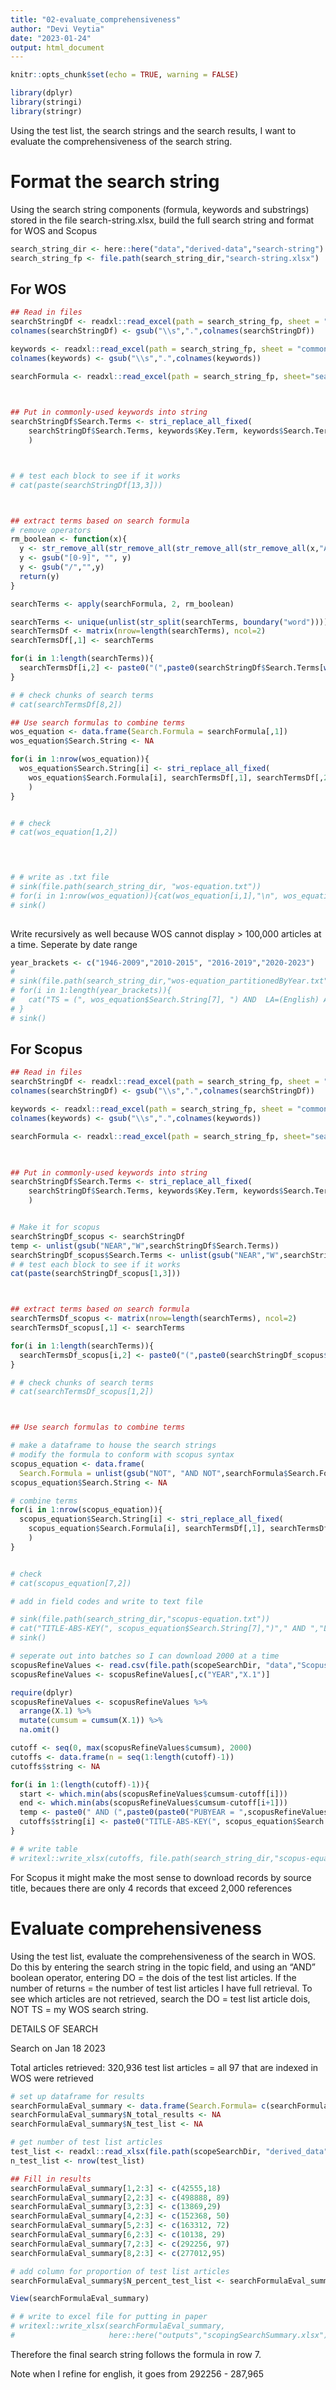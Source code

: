 ```yaml
---
title: "02-evaluate_comprehensiveness"
author: "Devi Veytia"
date: "2023-01-24"
output: html_document
---
```


```r
knitr::opts_chunk$set(echo = TRUE, warning = FALSE)
```

```r
library(dplyr)
library(stringi)
library(stringr)
```

Using the test list, the search strings and the search results, I want to evaluate the comprehensiveness of the search string.


# Format the search string

Using the search string components (formula, keywords and substrings) stored in the file search-string.xlsx, build the full search string and format for WOS and Scopus

```r
search_string_dir <- here::here("data","derived-data","search-string")
search_string_fp <- file.path(search_string_dir,"search-string.xlsx")


```

## For WOS


```r

## Read in files
searchStringDf <- readxl::read_excel(path = search_string_fp, sheet = "sub-strings", trim_ws = TRUE)
colnames(searchStringDf) <- gsub("\\s",".",colnames(searchStringDf))

keywords <- readxl::read_excel(path = search_string_fp, sheet = "commonly-used-keywords", trim_ws = TRUE)
colnames(keywords) <- gsub("\\s",".",colnames(keywords))

searchFormula <- readxl::read_excel(path = search_string_fp, sheet="search-formula", trim_ws = TRUE)


  
## Put in commonly-used keywords into string
searchStringDf$Search.Terms <- stri_replace_all_fixed(
    searchStringDf$Search.Terms, keywords$Key.Term, keywords$Search.Terms, vectorise_all = FALSE
    )



# # test each block to see if it works
# cat(paste(searchStringDf[13,3]))



## extract terms based on search formula
# remove operators
rm_boolean <- function(x){
  y <- str_remove_all(str_remove_all(str_remove_all(str_remove_all(x,"AND"), "OR"), "NOT"), "NEAR")
  y <- gsub("[0-9]", "", y)
  y <- gsub("/","",y)
  return(y)
}

searchTerms <- apply(searchFormula, 2, rm_boolean)

searchTerms <- unique(unlist(str_split(searchTerms, boundary("word"))))
searchTermsDf <- matrix(nrow=length(searchTerms), ncol=2)
searchTermsDf[,1] <- searchTerms

for(i in 1:length(searchTerms)){
  searchTermsDf[i,2] <- paste0("(",paste0(searchStringDf$Search.Terms[which(searchStringDf$Group == searchTerms[i])], collapse="OR"),")")
}

# # check chunks of search terms
# cat(searchTermsDf[8,2])

## Use search formulas to combine terms 
wos_equation <- data.frame(Search.Formula = searchFormula[,1])
wos_equation$Search.String <- NA

for(i in 1:nrow(wos_equation)){
  wos_equation$Search.String[i] <- stri_replace_all_fixed(
    wos_equation$Search.Formula[i], searchTermsDf[,1], searchTermsDf[,2], vectorise_all = FALSE
    )
}


# # check 
# cat(wos_equation[1,2])


  

```

```r
# # write as .txt file
# sink(file.path(search_string_dir, "wos-equation.txt"))
# for(i in 1:nrow(wos_equation)){cat(wos_equation[i,1],"\n", wos_equation[i,2],"\n","\n")}
# sink()
  
```

Write recursively as well because WOS cannot display > 100,000 articles at a time. Seperate by date range

```r
year_brackets <- c("1946-2009","2010-2015", "2016-2019","2020-2023")
# 
# sink(file.path(search_string_dir,"wos-equation_partitionedByYear.txt"))
# for(i in 1:length(year_brackets)){
#   cat("TS = (", wos_equation$Search.String[7], ") AND  LA=(English) AND (PY = ",year_brackets[i],")", "\n","\n")
# }
# sink()
```


## For Scopus


```r

## Read in files
searchStringDf <- readxl::read_excel(path = search_string_fp, sheet = "sub-strings", trim_ws = TRUE)
colnames(searchStringDf) <- gsub("\\s",".",colnames(searchStringDf))

keywords <- readxl::read_excel(path = search_string_fp, sheet = "commonly-used-keywords", trim_ws = TRUE)
colnames(keywords) <- gsub("\\s",".",colnames(keywords))

searchFormula <- readxl::read_excel(path = search_string_fp, sheet="search-formula", trim_ws = TRUE)


  
## Put in commonly-used keywords into string
searchStringDf$Search.Terms <- stri_replace_all_fixed(
    searchStringDf$Search.Terms, keywords$Key.Term, keywords$Search.Terms, vectorise_all = FALSE
    )


# Make it for scopus
searchStringDf_scopus <- searchStringDf
temp <- unlist(gsub("NEAR","W",searchStringDf$Search.Terms))
searchStringDf_scopus$Search.Terms <- unlist(gsub("NEAR","W",searchStringDf$Search.Terms))
# # test each block to see if it works
cat(paste(searchStringDf_scopus[1,3]))



## extract terms based on search formula
searchTermsDf_scopus <- matrix(nrow=length(searchTerms), ncol=2)
searchTermsDf_scopus[,1] <- searchTerms

for(i in 1:length(searchTerms)){
  searchTermsDf_scopus[i,2] <- paste0("(",paste0(searchStringDf_scopus$Search.Terms[which(searchStringDf_scopus$Group == searchTerms[i])], collapse="OR"),")")
}

# # check chunks of search terms
# cat(searchTermsDf_scopus[1,2])



## Use search formulas to combine terms 

# make a dataframe to house the search strings
# modify the formula to conform with scopus syntax
scopus_equation <- data.frame(
  Search.Formula = unlist(gsub("NOT", "AND NOT",searchFormula$Search.Formula)))
scopus_equation$Search.String <- NA

# combine terms
for(i in 1:nrow(scopus_equation)){
  scopus_equation$Search.String[i] <- stri_replace_all_fixed(
    scopus_equation$Search.Formula[i], searchTermsDf[,1], searchTermsDf[,2], vectorise_all = FALSE
    )
}


# check
# cat(scopus_equation[7,2])


```


```r

# add in field codes and write to text file

# sink(file.path(search_string_dir,"scopus-equation.txt"))
# cat("TITLE-ABS-KEY(", scopus_equation$Search.String[7],")"," AND ","LANGUAGE(English)")
# sink()
```

```r

# seperate out into batches so I can download 2000 at a time
scopusRefineValues <- read.csv(file.path(scopeSearchDir, "data","Scopus_exported_refine_values.csv"), skip=7)
scopusRefineValues <- scopusRefineValues[,c("YEAR","X.1")]

require(dplyr)
scopusRefineValues <- scopusRefineValues %>%
  arrange(X.1) %>%
  mutate(cumsum = cumsum(X.1)) %>%
  na.omit()

cutoff <- seq(0, max(scopusRefineValues$cumsum), 2000)
cutoffs <- data.frame(n = seq(1:length(cutoff)-1))
cutoffs$string <- NA

for(i in 1:(length(cutoff)-1)){
  start <- which.min(abs(scopusRefineValues$cumsum-cutoff[i]))
  end <- which.min(abs(scopusRefineValues$cumsum-cutoff[i+1]))
  temp <- paste0(" AND (",paste0(paste0("PUBYEAR = ",scopusRefineValues$YEAR[start:(end-1)]), collapse=" OR "),")")
  cutoffs$string[i] <- paste0("TITLE-ABS-KEY(", scopus_equation$Search.String[7],")"," AND ","LANGUAGE(English)",temp)
}

# # write table
# writexl::write_xlsx(cutoffs, file.path(search_string_dir,"scopus-equation_partitionedByYear.xlsx"))


```

For Scopus it might make the most sense to download records by source title, becaues there are only 4 records that exceed 2,000 references


# Evaluate comprehensiveness


Using the test list, evaluate the comprehensiveness of the search in WOS. Do this by entering the search string in the topic field, and using an "AND" boolean operator, entering DO = the dois of the test list articles. If the number of returns = the number of test list articles I have full retrieval. To see which articles are not retrieved, search the DO = test list article dois, NOT TS = my WOS search string.


DETAILS OF SEARCH

Search on Jan 18 2023

Total articles retrieved: 320,936
test list articles = all 97 that are indexed in WOS were retrieved


```r
# set up dataframe for results
searchFormulaEval_summary <- data.frame(Search.Formula= c(searchFormula$Search.Formula, "Add (pollution OR pollutant$) to NOT terms"))
searchFormulaEval_summary$N_total_results <- NA
searchFormulaEval_summary$N_test_list <- NA

# get number of test list articles
test_list <- readxl::read_xlsx(file.path(scopeSearchDir, "derived_data", "screen_test_list","test-list_2023-01-19.xlsx"))
n_test_list <- nrow(test_list)

## Fill in results
searchFormulaEval_summary[1,2:3] <- c(42555,18)
searchFormulaEval_summary[2,2:3] <- c(498888, 89)
searchFormulaEval_summary[3,2:3] <- c(13869,29)
searchFormulaEval_summary[4,2:3] <- c(152368, 50)
searchFormulaEval_summary[5,2:3] <- c(163312, 72)
searchFormulaEval_summary[6,2:3] <- c(10138, 29)
searchFormulaEval_summary[7,2:3] <- c(292256, 97)
searchFormulaEval_summary[8,2:3] <- c(277012,95)

# add column for proportion of test list articles
searchFormulaEval_summary$N_percent_test_list <- searchFormulaEval_summary$N_test_list/n_test_list*100

View(searchFormulaEval_summary)

# # write to excel file for putting in paper
# writexl::write_xlsx(searchFormulaEval_summary, 
#                     here::here("outputs","scopingSearchSummary.xlsx"))

```


Therefore the final search string follows the formula in row 7.

Note when I refine for english, it goes from 292256 - 287,965


